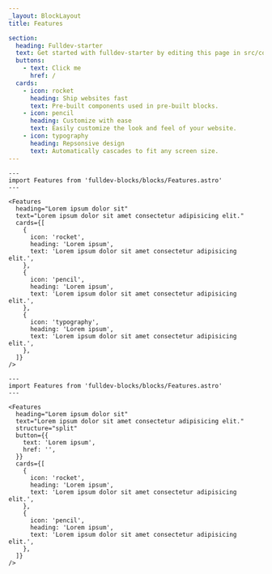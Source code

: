 ```yaml
---
_layout: BlockLayout
title: Features

section:
  heading: Fulldev-starter
  text: Get started with fulldev-starter by editing this page in src/content/pages/index.md.
  buttons:
    - text: Click me
      href: /
  cards:
    - icon: rocket
      heading: Ship websites fast
      text: Pre-built components used in pre-built blocks.
    - icon: pencil
      heading: Customize with ease
      text: Easily customize the look and feel of your website.
    - icon: typography
      heading: Repsonsive design
      text: Automatically cascades to fit any screen size.
---
```


```astro live props={{ title: 'Left' }}
---
import Features from 'fulldev-blocks/blocks/Features.astro'
---

<Features
  heading="Lorem ipsum dolor sit"
  text="Lorem ipsum dolor sit amet consectetur adipisicing elit."
  cards={[
    {
      icon: 'rocket',
      heading: 'Lorem ipsum',
      text: 'Lorem ipsum dolor sit amet consectetur adipisicing elit.',
    },
    {
      icon: 'pencil',
      heading: 'Lorem ipsum',
      text: 'Lorem ipsum dolor sit amet consectetur adipisicing elit.',
    },
    {
      icon: 'typography',
      heading: 'Lorem ipsum',
      text: 'Lorem ipsum dolor sit amet consectetur adipisicing elit.',
    },
  ]}
/>
```

```astro live props={{ title: 'Split' }}
---
import Features from 'fulldev-blocks/blocks/Features.astro'
---

<Features
  heading="Lorem ipsum dolor sit"
  text="Lorem ipsum dolor sit amet consectetur adipisicing elit."
  structure="split"
  button={{
    text: 'Lorem ipsum',
    href: '',
  }}
  cards={[
    {
      icon: 'rocket',
      heading: 'Lorem ipsum',
      text: 'Lorem ipsum dolor sit amet consectetur adipisicing elit.',
    },
    {
      icon: 'pencil',
      heading: 'Lorem ipsum',
      text: 'Lorem ipsum dolor sit amet consectetur adipisicing elit.',
    },
  ]}
/>
```
